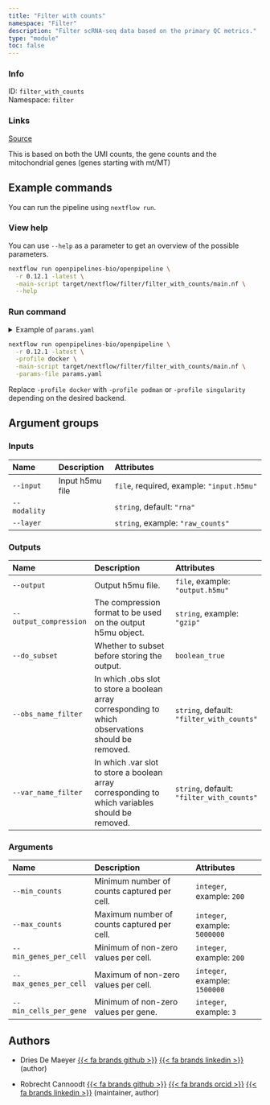```yaml
---
title: "Filter with counts"
namespace: "Filter"
description: "Filter scRNA-seq data based on the primary QC metrics."
type: "module"
toc: false
---
```


::: {.column-margin}

### Info

ID: `filter_with_counts`  
Namespace: `filter`

### Links
[Source](https://github.com/openpipelines-bio/openpipeline/blob/0.12.1/./src/filter/filter_with_counts){.btn-action .btn-sm .btn-info .btn role="button"}

:::


This is based on both the UMI counts, the gene counts 
and the mitochondrial genes (genes starting with mt/MT)

## Example commands

You can run the pipeline using `nextflow run`.

### View help

You can use `--help` as a parameter to get an overview of the possible parameters.

```bash
nextflow run openpipelines-bio/openpipeline \
  -r 0.12.1 -latest \
  -main-script target/nextflow/filter/filter_with_counts/main.nf \
  --help
```

### Run command

<details>
<summary>Example of `params.yaml`</summary>
```yaml
# Inputs
input: # please fill in - example: "input.h5mu"
modality: "rna"
# layer: "raw_counts"

# Outputs
# output: "$id.$key.output.h5mu"
# output_compression: "gzip"
do_subset: false
obs_name_filter: "filter_with_counts"
var_name_filter: "filter_with_counts"

# Arguments
# min_counts: 200
# max_counts: 5000000
# min_genes_per_cell: 200
# max_genes_per_cell: 1500000
# min_cells_per_gene: 3

# Nextflow input-output arguments
publish_dir: # please fill in - example: "output/"
# param_list: "my_params.yaml"
```
</details>

```bash
nextflow run openpipelines-bio/openpipeline \
  -r 0.12.1 -latest \
  -profile docker \
  -main-script target/nextflow/filter/filter_with_counts/main.nf \
  -params-file params.yaml
```

:::{.callout-note}
Replace `-profile docker` with `-profile podman` or `-profile singularity` depending on the desired backend.
:::

## Argument groups

### Inputs

|Name         |Description     |Attributes                                |
|:------------|:---------------|:-----------------------------------------|
|`--input`    |Input h5mu file |`file`, required, example: `"input.h5mu"` |
|`--modality` |                |`string`, default: `"rna"`                |
|`--layer`    |                |`string`, example: `"raw_counts"`         |


### Outputs

|Name                   |Description                                                                                        |Attributes                                |
|:----------------------|:--------------------------------------------------------------------------------------------------|:-----------------------------------------|
|`--output`             |Output h5mu file.                                                                                  |`file`, example: `"output.h5mu"`          |
|`--output_compression` |The compression format to be used on the output h5mu object.                                       |`string`, example: `"gzip"`               |
|`--do_subset`          |Whether to subset before storing the output.                                                       |`boolean_true`                            |
|`--obs_name_filter`    |In which .obs slot to store a boolean array corresponding to which observations should be removed. |`string`, default: `"filter_with_counts"` |
|`--var_name_filter`    |In which .var slot to store a boolean array corresponding to which variables should be removed.    |`string`, default: `"filter_with_counts"` |


### Arguments

|Name                   |Description                                 |Attributes                    |
|:----------------------|:-------------------------------------------|:-----------------------------|
|`--min_counts`         |Minimum number of counts captured per cell. |`integer`, example: `200`     |
|`--max_counts`         |Maximum number of counts captured per cell. |`integer`, example: `5000000` |
|`--min_genes_per_cell` |Minimum of non-zero values per cell.        |`integer`, example: `200`     |
|`--max_genes_per_cell` |Maximum of non-zero values per cell.        |`integer`, example: `1500000` |
|`--min_cells_per_gene` |Minimum of non-zero values per gene.        |`integer`, example: `3`       |

## Authors


  * Dries De Maeyer [{{< fa brands github >}}](https://github.com/ddemaeyer) [{{< fa brands linkedin >}}](https://linkedin.com/in/dries-de-maeyer-b46a814) (author)

  * Robrecht Cannoodt [{{< fa brands github >}}](https://github.com/rcannood) [{{< fa brands orcid >}}](https://orcid.org/0000-0003-3641-729X) [{{< fa brands linkedin >}}](https://linkedin.com/in/robrechtcannoodt) (maintainer, author)
